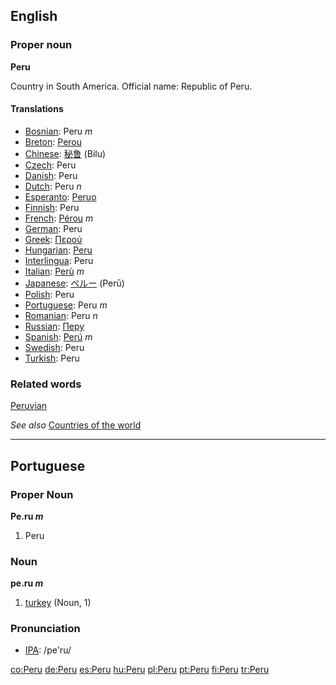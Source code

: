 ==English==

===Proper noun===
'''Peru'''

Country in South America. Official name: Republic of Peru.

====Translations====

*[[Bosnian]]: Peru ''m''
*[[Breton]]: [[Perou]]
*[[Chinese]]: [[秘鲁]] (Bilu)
*[[Czech]]: Peru
*[[Danish]]: Peru
*[[Dutch]]: Peru ''n''
*[[Esperanto]]: [[Peruo]]
*[[Finnish]]: Peru
*[[French]]: [[Pérou]] ''m''
*[[German]]: Peru
*[[Greek]]: [[Περού]]
*[[Hungarian]]: [[Peru]]
*[[Interlingua]]: Peru
*[[Italian]]: [[Perù]] ''m''
*[[Japanese]]: [[ペルー]] (Perū)
*[[Polish]]: Peru
*[[Portuguese]]: Peru ''m''
*[[Romanian]]: Peru ''n''
*[[Russian]]: [[Перу]]
*[[Spanish]]: [[Perú]] ''m''
*[[Swedish]]: Peru
*[[Turkish]]: Peru

===Related words===
[[Peruvian]]

''See also'' [[Countries of the world]]

----

==Portuguese==
===Proper Noun===
'''Pe.ru ''m'''''

#Peru

===Noun===
'''pe.ru ''m'''''

#[[turkey]] (Noun, 1)

===Pronunciation===

*[[w:IPA|IPA]]: /pe'ru/

[[co:Peru]]
[[de:Peru]]
[[es:Peru]]
[[hu:Peru]]
[[pl:Peru]]
[[pt:Peru]]
[[fi:Peru]]
[[tr:Peru]]